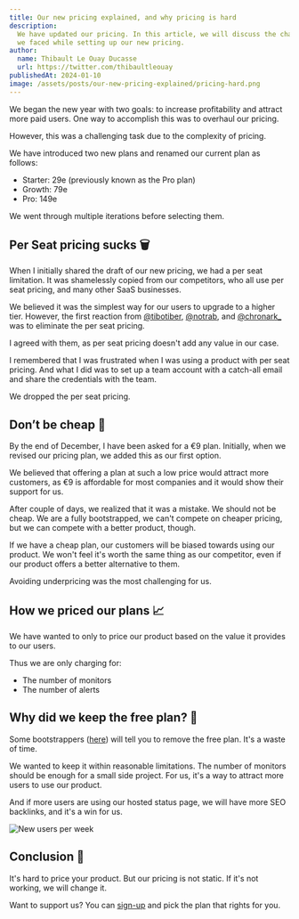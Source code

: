 ```yaml
---
title: Our new pricing explained, and why pricing is hard
description:
  We have updated our pricing. In this article, we will discuss the challenges
  we faced while setting up our new pricing.
author:
  name: Thibault Le Ouay Ducasse
  url: https://twitter.com/thibaultleouay
publishedAt: 2024-01-10
image: /assets/posts/our-new-pricing-explained/pricing-hard.png
---
```


We began the new year with two goals: to increase profitability and attract more
paid users. One way to accomplish this was to overhaul our pricing.

However, this was a challenging task due to the complexity of pricing.

We have introduced two new plans and renamed our current plan as follows:

- Starter: 29e (previously known as the Pro plan)
- Growth: 79e
- Pro: 149e

We went through multiple iterations before selecting them.

## Per Seat pricing sucks 🗑️

<Tweet id="1743331642096353369" />

When I initially shared the draft of our new pricing, we had a per seat
limitation. It was shamelessly copied from our competitors, who all use per seat
pricing, and many other SaaS businesses.

We believed it was the simplest way for our users to upgrade to a higher tier.
However, the first reaction from
[@tibotiber](https://www.twitter.com/@tibotiber),
[@notrab](https://www.twitter.com/notrab), and
[@chronark\_](https://www.twitter.com/@chronark_) was to eliminate the per seat
pricing.

I agreed with them, as per seat pricing doesn't add any value in our case.

I remembered that I was frustrated when I was using a product with per seat
pricing. And what I did was to set up a team account with a catch-all email and
share the credentials with the team.

We dropped the per seat pricing.

## Don’t be cheap 💸

By the end of December, I have been asked for a €9 plan. Initially, when we
revised our pricing plan, we added this as our first option.

We believed that offering a plan at such a low price would attract more
customers, as €9 is affordable for most companies and it would show their
support for us.

After couple of days, we realized that it was a mistake. We should not be cheap.
We are a fully bootstrapped, we can't compete on cheaper pricing, but we can
compete with a better product, though.

If we have a cheap plan, our customers will be biased towards using our product.
We won't feel it's worth the same thing as our competitor, even if our product
offers a better alternative to them.

Avoiding underpricing was the most challenging for us.

## How we priced our plans 📈

We have wanted to only to price our product based on the value it provides to
our users.

Thus we are only charging for:

- The number of monitors
- The number of alerts

## Why did we keep the free plan? 🤔

Some bootstrappers ([here](https://marclou.beehiiv.com/p/ditch-your-free-plan))
will tell you to remove the free plan. It's a waste of time.

We wanted to keep it within reasonable limitations. The number of monitors
should be enough for a small side project. For us, it's a way to attract more
users to use our product.

And if more users are using our hosted status page, we will have more SEO
backlinks, and it's a win for us.

<Image
  alt="New users per week"
  src="/assets/posts/our-new-pricing-explained/ahref.png"
  width={650}
  height={575}
/>

## Conclusion 🎉

It's hard to price your product. But our pricing is not static. If it's not
working, we will change it.

Want to support us? You can
[sign-up](https://www.openstatus.dev/app/sign-up?ref=pricing-blog) and pick the
plan that rights for you.
